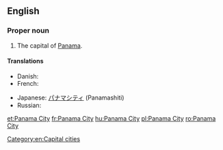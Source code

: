 {{wikipedia}}
==English==

===Proper noun===
{{en-proper noun|head=[[Panama]] [[City]]}}

# The capital of [[Panama]].

====Translations====
{{trans-top|capital of Panama}}
* Danish: {{t-|da|Panama City}}
* French: {{t+|fr|Panamá}}
{{trans-mid}}
* Japanese: [[パナマシティ]] (Panamashiti)
* Russian: {{t+|ru|Панама|f|tr=Panáma}}
{{trans-bottom}}

[[Category:en:Capital cities]]

[[et:Panama City]]
[[fr:Panama City]]
[[hu:Panama City]]
[[pl:Panama City]]
[[ro:Panama City]]
